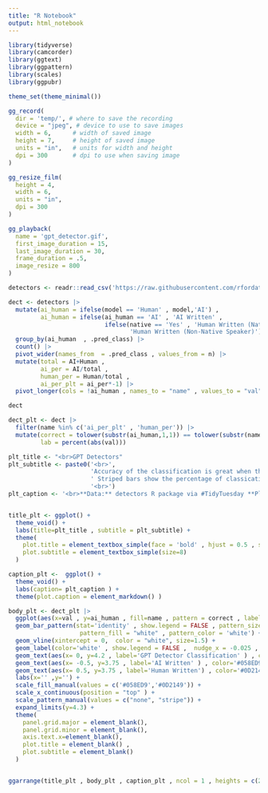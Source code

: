 ```yaml
---
title: "R Notebook"
output: html_notebook
---
```



```r
library(tidyverse)
library(camcorder)
library(ggtext)
library(ggpattern)
library(scales)
library(ggpubr)

theme_set(theme_minimal())
```

```r
gg_record(
  dir = 'temp/', # where to save the recording
  device = "jpeg", # device to use to save images
  width = 6,      # width of saved image
  height = 7,     # height of saved image
  units = "in",   # units for width and height
  dpi = 300       # dpi to use when saving image
)
```




```r
gg_resize_film(
  height = 4,
  width = 6,
  units = "in",
  dpi = 300
)
```



```r
gg_playback(
  name = 'gpt_detector.gif',
  first_image_duration = 15,
  last_image_duration = 30,
  frame_duration = .5,
  image_resize = 800
)
```


```r
detectors <- readr::read_csv('https://raw.githubusercontent.com/rfordatascience/tidytuesday/master/data/2023/2023-07-18/detectors.csv')

```



```r
dect <- detectors |>
  mutate(ai_human = ifelse(model == 'Human' , model,'AI') , 
         ai_human = ifelse(ai_human == 'AI' , 'AI Written' , 
                           ifelse(native == 'Yes' , 'Human Written (Native Speaker)' , 
                                  'Human Written (Non-Native Speaker)'))) |>
  group_by(ai_human  , .pred_class) |> 
  count() |>
  pivot_wider(names_from  = .pred_class , values_from = n) |>
  mutate(total = AI+Human ,
         ai_per = AI/total ,
         human_per = Human/total , 
         ai_per_plt = ai_per*-1) |>
  pivot_longer(cols = !ai_human , names_to = "name" , values_to = "val")

dect

dect_plt <- dect |> 
  filter(name %in% c('ai_per_plt' , 'human_per')) |>
  mutate(correct = tolower(substr(ai_human,1,1)) == tolower(substr(name,1,1)) , 
         lab = percent(abs(val)))
```



```r
plt_title <- "<br>GPT Detectors"
plt_subtitle <- paste0('<br>',
                       'Accuracy of the classification is great when the writer is human and a native English writer. Otherwise, the decectors are pretty bad.' ,
                       ' Striped bars show the percentage of classications that were correct.' ,
                       '<br>')
plt_caption <- '<br>**Data:** detectors R package via #TidyTuesday **Plot:** Nat Rivera @Itsnatrivera<br>'


title_plt <- ggplot() + 
  theme_void() + 
  labs(title=plt_title , subtitle = plt_subtitle) +
  theme(
    plot.title = element_textbox_simple(face = 'bold' , hjust = 0.5 , size = 20 , color='#35605A') ,
    plot.subtitle = element_textbox_simple(size=8) 
  )

caption_plt <-  ggplot() + 
  theme_void() + 
  labs(caption= plt_caption ) +
  theme(plot.caption = element_markdown() )

body_plt <- dect_plt |>
  ggplot(aes(x=val , y=ai_human , fill=name , pattern = correct , label = lab)) +
  geom_bar_pattern(stat='identity' , show.legend = FALSE , pattern_size = 0.0005, pattern_density = 0.1,
                    pattern_fill = "white" , pattern_color = 'white') +
  geom_vline(xintercept = 0,  color = "white", size=1.5) +
  geom_label(color='white' , show.legend = FALSE ,  nudge_x = -0.025 , size=2) +
  geom_text(aes(x= 0, y=4.2 , label='GPT Detector Classification' ) , color='black' , fontface = "bold") +
  geom_text(aes(x= -0.5, y=3.75 , label='AI Written' ) , color='#058ED9' , fontface = "bold") +
  geom_text(aes(x= 0.5, y=3.75 , label='Human Written') , color='#0D2149' , fontface = "bold") +
  labs(x='' ,y='') +
  scale_fill_manual(values = c('#058ED9','#0D2149')) +
  scale_x_continuous(position = "top" ) +
  scale_pattern_manual(values = c("none", "stripe")) +
  expand_limits(y=4.3) +
  theme(
    panel.grid.major = element_blank(),
    panel.grid.minor = element_blank(),
    axis.text.x=element_blank(),
    plot.title = element_blank() ,
    plot.subtitle = element_blank()
  )


ggarrange(title_plt , body_plt , caption_plt , ncol = 1 , heights = c(2,6 ,2))

```



```r

```

